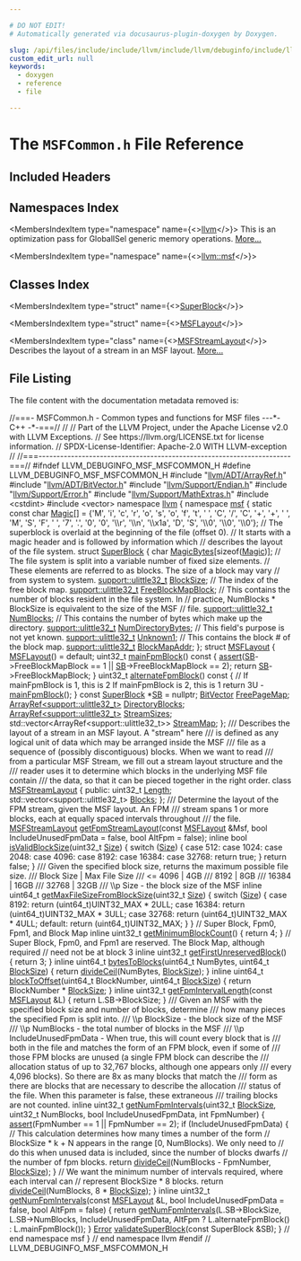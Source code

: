 ```yaml
---

# DO NOT EDIT!
# Automatically generated via docusaurus-plugin-doxygen by Doxygen.

slug: /api/files/include/include/llvm/include/llvm/debuginfo/include/llvm/debuginfo/msf/msfcommon-h
custom_edit_url: null
keywords:
  - doxygen
  - reference
  - file

---
```





# The `MSFCommon.h` File Reference

<DoxygenPage pluginConfig={pluginConfig}>



## Included Headers

<IncludesList>
<IncludesListItem
  filePath="llvm/ADT/ArrayRef.h"
  permalink="/docs/api/files/include/include/llvm/include/llvm/adt/arrayref-h"
  isLocal="true" />
<IncludesListItem
  filePath="llvm/ADT/BitVector.h"
  permalink="/docs/api/files/include/include/llvm/include/llvm/adt/bitvector-h"
  isLocal="true" />
<IncludesListItem
  filePath="llvm/Support/Endian.h"
  permalink="/docs/api/files/include/include/llvm/include/llvm/support/endian-h"
  isLocal="true" />
<IncludesListItem
  filePath="llvm/Support/Error.h"
  permalink="/docs/api/files/include/include/llvm/include/llvm/support/error-h"
  isLocal="true" />
<IncludesListItem
  filePath="llvm/Support/MathExtras.h"
  permalink="/docs/api/files/include/include/llvm/include/llvm/support/mathextras-h"
  isLocal="true" />
<IncludesListItem
  filePath="cstdint"
  permalink=""
  isLocal="false" />
<IncludesListItem
  filePath="vector"
  permalink=""
  isLocal="false" />
</IncludesList>

## Namespaces Index

<MembersIndex>

<MembersIndexItem
  type="namespace"
  name={<><a href="/docs/api/namespaces/llvm">llvm</a></>}>
This is an optimization pass for GlobalISel generic memory operations. <a href="/docs/api/namespaces/llvm/#details">More...</a>
</MembersIndexItem>

<MembersIndexItem
  type="namespace"
  name={<><a href="/docs/api/namespaces/llvm/msf">llvm::msf</a></>}>
</MembersIndexItem>

</MembersIndex>

## Classes Index

<MembersIndex>

<MembersIndexItem
  type="struct"
  name={<><a href="/docs/api/structs/llvm/msf/superblock">SuperBlock</a></>}>
</MembersIndexItem>

<MembersIndexItem
  type="struct"
  name={<><a href="/docs/api/structs/llvm/msf/msflayout">MSFLayout</a></>}>
</MembersIndexItem>

<MembersIndexItem
  type="class"
  name={<><a href="/docs/api/classes/llvm/msf/msfstreamlayout">MSFStreamLayout</a></>}>
Describes the layout of a stream in an MSF layout. <a href="/docs/api/classes/llvm/msf/msfstreamlayout/#details">More...</a>
</MembersIndexItem>

</MembersIndex>


## File Listing

The file content with the documentation metadata removed is:

<ProgramListing>

<Link id="l00001" /><CodeLine lineNumber="1"><Highlight kind="comment">//===- MSFCommon.h - Common types and functions for MSF files ---&#42;- C++ -&#42;-===//</Highlight><Highlight kind="normal"></Highlight></CodeLine>
<Link id="l00002" /><CodeLine lineNumber="2"><Highlight kind="normal"></Highlight><Highlight kind="comment">//</Highlight><Highlight kind="normal"></Highlight></CodeLine>
<Link id="l00003" /><CodeLine lineNumber="3"><Highlight kind="normal"></Highlight><Highlight kind="comment">// Part of the LLVM Project, under the Apache License v2.0 with LLVM Exceptions.</Highlight><Highlight kind="normal"></Highlight></CodeLine>
<Link id="l00004" /><CodeLine lineNumber="4"><Highlight kind="normal"></Highlight><Highlight kind="comment">// See https://llvm.org/LICENSE.txt for license information.</Highlight><Highlight kind="normal"></Highlight></CodeLine>
<Link id="l00005" /><CodeLine lineNumber="5"><Highlight kind="normal"></Highlight><Highlight kind="comment">// SPDX-License-Identifier: Apache-2.0 WITH LLVM-exception</Highlight><Highlight kind="normal"></Highlight></CodeLine>
<Link id="l00006" /><CodeLine lineNumber="6"><Highlight kind="normal"></Highlight><Highlight kind="comment">//</Highlight><Highlight kind="normal"></Highlight></CodeLine>
<Link id="l00007" /><CodeLine lineNumber="7"><Highlight kind="normal"></Highlight><Highlight kind="comment">//===----------------------------------------------------------------------===//</Highlight><Highlight kind="normal"></Highlight></CodeLine>
<Link id="l00008" /><CodeLine lineNumber="8"><Highlight kind="normal"></Highlight></CodeLine>
<Link id="l00009" /><CodeLine lineNumber="9"><Highlight kind="normal"></Highlight><Highlight kind="preprocessor">#ifndef LLVM&#95;DEBUGINFO&#95;MSF&#95;MSFCOMMON&#95;H</Highlight><Highlight kind="normal"></Highlight></CodeLine>
<Link id="l00010" /><CodeLine lineNumber="10"><Highlight kind="normal"></Highlight><Highlight kind="preprocessor">#define LLVM&#95;DEBUGINFO&#95;MSF&#95;MSFCOMMON&#95;H</Highlight><Highlight kind="normal"></Highlight></CodeLine>
<Link id="l00011" /><CodeLine lineNumber="11"><Highlight kind="normal"></Highlight></CodeLine>
<Link id="l00012" /><CodeLine lineNumber="12"><Highlight kind="normal"></Highlight><Highlight kind="preprocessor">#include &quot;<a href="/docs/api/files/include/include/llvm/include/llvm/adt/arrayref-h">llvm/ADT/ArrayRef.h</a>&quot;</Highlight><Highlight kind="normal"></Highlight></CodeLine>
<Link id="l00013" /><CodeLine lineNumber="13"><Highlight kind="normal"></Highlight><Highlight kind="preprocessor">#include &quot;<a href="/docs/api/files/include/include/llvm/include/llvm/adt/bitvector-h">llvm/ADT/BitVector.h</a>&quot;</Highlight><Highlight kind="normal"></Highlight></CodeLine>
<Link id="l00014" /><CodeLine lineNumber="14"><Highlight kind="normal"></Highlight><Highlight kind="preprocessor">#include &quot;<a href="/docs/api/files/include/include/llvm/include/llvm/support/endian-h">llvm/Support/Endian.h</a>&quot;</Highlight><Highlight kind="normal"></Highlight></CodeLine>
<Link id="l00015" /><CodeLine lineNumber="15"><Highlight kind="normal"></Highlight><Highlight kind="preprocessor">#include &quot;<a href="/docs/api/files/include/include/llvm/include/llvm/support/error-h">llvm/Support/Error.h</a>&quot;</Highlight><Highlight kind="normal"></Highlight></CodeLine>
<Link id="l00016" /><CodeLine lineNumber="16"><Highlight kind="normal"></Highlight><Highlight kind="preprocessor">#include &quot;<a href="/docs/api/files/include/include/llvm/include/llvm/support/mathextras-h">llvm/Support/MathExtras.h</a>&quot;</Highlight><Highlight kind="normal"></Highlight></CodeLine>
<Link id="l00017" /><CodeLine lineNumber="17"><Highlight kind="normal"></Highlight><Highlight kind="preprocessor">#include &lt;cstdint&gt;</Highlight><Highlight kind="normal"></Highlight></CodeLine>
<Link id="l00018" /><CodeLine lineNumber="18"><Highlight kind="normal"></Highlight><Highlight kind="preprocessor">#include &lt;vector&gt;</Highlight><Highlight kind="normal"></Highlight></CodeLine>
<Link id="l00019" /><CodeLine lineNumber="19"><Highlight kind="normal"></Highlight></CodeLine>
<Link id="l00020" /><CodeLine lineNumber="20"><Highlight kind="normal"></Highlight><Highlight kind="keyword">namespace </Highlight><Highlight kind="normal"><a href="/docs/api/namespaces/llvm">llvm</a> &#123;</Highlight></CodeLine>
<Link id="l00021" /><CodeLine lineNumber="21"><Highlight kind="normal"></Highlight><Highlight kind="keyword">namespace </Highlight><Highlight kind="normal"><a href="/docs/api/namespaces/llvm/msf">msf</a> &#123;</Highlight></CodeLine>
<Link id="l00022" /><CodeLine lineNumber="22"><Highlight kind="normal"></Highlight></CodeLine>
<Link id="l00023" /><CodeLine lineNumber="23" lineLink="/docs/api/namespaces/llvm/msf/#afa98ccc224894a8f32ec9ed84776e709"><Highlight kind="normal"></Highlight><Highlight kind="keyword">static</Highlight><Highlight kind="normal"> </Highlight><Highlight kind="keyword">const</Highlight><Highlight kind="normal"> </Highlight><Highlight kind="keywordtype">char</Highlight><Highlight kind="normal"> <a href="/docs/api/namespaces/llvm/msf/#afa98ccc224894a8f32ec9ed84776e709">Magic</a>&#91;&#93; = &#123;</Highlight><Highlight kind="charliteral">&#39;M&#39;</Highlight><Highlight kind="normal">,  </Highlight><Highlight kind="charliteral">&#39;i&#39;</Highlight><Highlight kind="normal">,  </Highlight><Highlight kind="charliteral">&#39;c&#39;</Highlight><Highlight kind="normal">,    </Highlight><Highlight kind="charliteral">&#39;r&#39;</Highlight><Highlight kind="normal">, </Highlight><Highlight kind="charliteral">&#39;o&#39;</Highlight><Highlight kind="normal">, </Highlight><Highlight kind="charliteral">&#39;s&#39;</Highlight><Highlight kind="normal">,  </Highlight><Highlight kind="charliteral">&#39;o&#39;</Highlight><Highlight kind="normal">,  </Highlight><Highlight kind="charliteral">&#39;f&#39;</Highlight><Highlight kind="normal">,</Highlight></CodeLine>
<Link id="l00024" /><CodeLine lineNumber="24"><Highlight kind="normal">                             </Highlight><Highlight kind="charliteral">&#39;t&#39;</Highlight><Highlight kind="normal">,  </Highlight><Highlight kind="charliteral">&#39; &#39;</Highlight><Highlight kind="normal">,  </Highlight><Highlight kind="charliteral">&#39;C&#39;</Highlight><Highlight kind="normal">,    </Highlight><Highlight kind="charliteral">&#39;/&#39;</Highlight><Highlight kind="normal">, </Highlight><Highlight kind="charliteral">&#39;C&#39;</Highlight><Highlight kind="normal">, </Highlight><Highlight kind="charliteral">&#39;+&#39;</Highlight><Highlight kind="normal">,  </Highlight><Highlight kind="charliteral">&#39;+&#39;</Highlight><Highlight kind="normal">,  </Highlight><Highlight kind="charliteral">&#39; &#39;</Highlight><Highlight kind="normal">,</Highlight></CodeLine>
<Link id="l00025" /><CodeLine lineNumber="25"><Highlight kind="normal">                             </Highlight><Highlight kind="charliteral">&#39;M&#39;</Highlight><Highlight kind="normal">,  </Highlight><Highlight kind="charliteral">&#39;S&#39;</Highlight><Highlight kind="normal">,  </Highlight><Highlight kind="charliteral">&#39;F&#39;</Highlight><Highlight kind="normal">,    </Highlight><Highlight kind="charliteral">&#39; &#39;</Highlight><Highlight kind="normal">, </Highlight><Highlight kind="charliteral">&#39;7&#39;</Highlight><Highlight kind="normal">, </Highlight><Highlight kind="charliteral">&#39;.&#39;</Highlight><Highlight kind="normal">,  </Highlight><Highlight kind="charliteral">&#39;0&#39;</Highlight><Highlight kind="normal">,  </Highlight><Highlight kind="charliteral">&#39;0&#39;</Highlight><Highlight kind="normal">,</Highlight></CodeLine>
<Link id="l00026" /><CodeLine lineNumber="26"><Highlight kind="normal">                             </Highlight><Highlight kind="charliteral">&#39;\\r&#39;</Highlight><Highlight kind="normal">, </Highlight><Highlight kind="charliteral">&#39;\\n&#39;</Highlight><Highlight kind="normal">, </Highlight><Highlight kind="stringliteral">&#39;\\x1a&#39;</Highlight><Highlight kind="normal">, </Highlight><Highlight kind="charliteral">&#39;D&#39;</Highlight><Highlight kind="normal">, </Highlight><Highlight kind="charliteral">&#39;S&#39;</Highlight><Highlight kind="normal">, </Highlight><Highlight kind="charliteral">&#39;\\0&#39;</Highlight><Highlight kind="normal">, </Highlight><Highlight kind="charliteral">&#39;\\0&#39;</Highlight><Highlight kind="normal">, </Highlight><Highlight kind="charliteral">&#39;\\0&#39;</Highlight><Highlight kind="normal">&#125;;</Highlight></CodeLine>
<Link id="l00027" /><CodeLine lineNumber="27"><Highlight kind="normal"></Highlight></CodeLine>
<Link id="l00028" /><CodeLine lineNumber="28"><Highlight kind="normal"></Highlight><Highlight kind="comment">// The superblock is overlaid at the beginning of the file (offset 0).</Highlight><Highlight kind="normal"></Highlight></CodeLine>
<Link id="l00029" /><CodeLine lineNumber="29"><Highlight kind="normal"></Highlight><Highlight kind="comment">// It starts with a magic header and is followed by information which</Highlight><Highlight kind="normal"></Highlight></CodeLine>
<Link id="l00030" /><CodeLine lineNumber="30"><Highlight kind="normal"></Highlight><Highlight kind="comment">// describes the layout of the file system.</Highlight><Highlight kind="normal"></Highlight></CodeLine>
<Link id="l00031" /><CodeLine lineNumber="31" lineLink="/docs/api/structs/llvm/msf/superblock"><Highlight kind="normal"></Highlight><Highlight kind="keyword">struct </Highlight><Highlight kind="normal"><a href="/docs/api/structs/llvm/msf/superblock">SuperBlock</a> &#123;</Highlight></CodeLine>
<Link id="l00032" /><CodeLine lineNumber="32" lineLink="/docs/api/structs/llvm/msf/superblock/#a6791908bd8cd2e51e4449fe74af55a86"><Highlight kind="normal">  </Highlight><Highlight kind="keywordtype">char</Highlight><Highlight kind="normal"> <a href="/docs/api/structs/llvm/msf/superblock/#a6791908bd8cd2e51e4449fe74af55a86">MagicBytes</a>&#91;</Highlight><Highlight kind="keyword">sizeof</Highlight><Highlight kind="normal">(<a href="/docs/api/namespaces/llvm/msf/#afa98ccc224894a8f32ec9ed84776e709">Magic</a>)&#93;;</Highlight></CodeLine>
<Link id="l00033" /><CodeLine lineNumber="33"><Highlight kind="normal">  </Highlight><Highlight kind="comment">// The file system is split into a variable number of fixed size elements.</Highlight><Highlight kind="normal"></Highlight></CodeLine>
<Link id="l00034" /><CodeLine lineNumber="34"><Highlight kind="normal">  </Highlight><Highlight kind="comment">// These elements are referred to as blocks.  The size of a block may vary</Highlight><Highlight kind="normal"></Highlight></CodeLine>
<Link id="l00035" /><CodeLine lineNumber="35"><Highlight kind="normal">  </Highlight><Highlight kind="comment">// from system to system.</Highlight><Highlight kind="normal"></Highlight></CodeLine>
<Link id="l00036" /><CodeLine lineNumber="36" lineLink="/docs/api/structs/llvm/msf/superblock/#a4792a3763eaca59db556d1c9305741cd"><Highlight kind="normal">  <a href="/docs/api/namespaces/llvm/support/#a206b37274fa3e908017da357d12724d1">support::ulittle32&#95;t</a> <a href="/docs/api/structs/llvm/msf/superblock/#a4792a3763eaca59db556d1c9305741cd">BlockSize</a>;</Highlight></CodeLine>
<Link id="l00037" /><CodeLine lineNumber="37"><Highlight kind="normal">  </Highlight><Highlight kind="comment">// The index of the free block map.</Highlight><Highlight kind="normal"></Highlight></CodeLine>
<Link id="l00038" /><CodeLine lineNumber="38" lineLink="/docs/api/structs/llvm/msf/superblock/#afeef5352d9e16638b909465adff58aff"><Highlight kind="normal">  <a href="/docs/api/namespaces/llvm/support/#a206b37274fa3e908017da357d12724d1">support::ulittle32&#95;t</a> <a href="/docs/api/structs/llvm/msf/superblock/#afeef5352d9e16638b909465adff58aff">FreeBlockMapBlock</a>;</Highlight></CodeLine>
<Link id="l00039" /><CodeLine lineNumber="39"><Highlight kind="normal">  </Highlight><Highlight kind="comment">// This contains the number of blocks resident in the file system.  In</Highlight><Highlight kind="normal"></Highlight></CodeLine>
<Link id="l00040" /><CodeLine lineNumber="40"><Highlight kind="normal">  </Highlight><Highlight kind="comment">// practice, NumBlocks &#42; BlockSize is equivalent to the size of the MSF</Highlight><Highlight kind="normal"></Highlight></CodeLine>
<Link id="l00041" /><CodeLine lineNumber="41"><Highlight kind="normal">  </Highlight><Highlight kind="comment">// file.</Highlight><Highlight kind="normal"></Highlight></CodeLine>
<Link id="l00042" /><CodeLine lineNumber="42" lineLink="/docs/api/structs/llvm/msf/superblock/#a1426565e730f0681edc1bfec6d59c5d5"><Highlight kind="normal">  <a href="/docs/api/namespaces/llvm/support/#a206b37274fa3e908017da357d12724d1">support::ulittle32&#95;t</a> <a href="/docs/api/structs/llvm/msf/superblock/#a1426565e730f0681edc1bfec6d59c5d5">NumBlocks</a>;</Highlight></CodeLine>
<Link id="l00043" /><CodeLine lineNumber="43"><Highlight kind="normal">  </Highlight><Highlight kind="comment">// This contains the number of bytes which make up the directory.</Highlight><Highlight kind="normal"></Highlight></CodeLine>
<Link id="l00044" /><CodeLine lineNumber="44" lineLink="/docs/api/structs/llvm/msf/superblock/#a97837d9ad6f03bda18f25c7079cdb1f5"><Highlight kind="normal">  <a href="/docs/api/namespaces/llvm/support/#a206b37274fa3e908017da357d12724d1">support::ulittle32&#95;t</a> <a href="/docs/api/structs/llvm/msf/superblock/#a97837d9ad6f03bda18f25c7079cdb1f5">NumDirectoryBytes</a>;</Highlight></CodeLine>
<Link id="l00045" /><CodeLine lineNumber="45"><Highlight kind="normal">  </Highlight><Highlight kind="comment">// This field&#39;s purpose is not yet known.</Highlight><Highlight kind="normal"></Highlight></CodeLine>
<Link id="l00046" /><CodeLine lineNumber="46" lineLink="/docs/api/structs/llvm/msf/superblock/#a4db179fae3660a4a9d9fcbe1b3797e50"><Highlight kind="normal">  <a href="/docs/api/namespaces/llvm/support/#a206b37274fa3e908017da357d12724d1">support::ulittle32&#95;t</a> <a href="/docs/api/structs/llvm/msf/superblock/#a4db179fae3660a4a9d9fcbe1b3797e50">Unknown1</a>;</Highlight></CodeLine>
<Link id="l00047" /><CodeLine lineNumber="47"><Highlight kind="normal">  </Highlight><Highlight kind="comment">// This contains the block # of the block map.</Highlight><Highlight kind="normal"></Highlight></CodeLine>
<Link id="l00048" /><CodeLine lineNumber="48" lineLink="/docs/api/structs/llvm/msf/superblock/#ab34f9d84245709af8ed19817a18c59ce"><Highlight kind="normal">  <a href="/docs/api/namespaces/llvm/support/#a206b37274fa3e908017da357d12724d1">support::ulittle32&#95;t</a> <a href="/docs/api/structs/llvm/msf/superblock/#ab34f9d84245709af8ed19817a18c59ce">BlockMapAddr</a>;</Highlight></CodeLine>
<Link id="l00049" /><CodeLine lineNumber="49"><Highlight kind="normal">&#125;;</Highlight></CodeLine>
<Link id="l00050" /><CodeLine lineNumber="50"><Highlight kind="normal"></Highlight></CodeLine>
<Link id="l00051" /><CodeLine lineNumber="51" lineLink="/docs/api/structs/llvm/msf/msflayout"><Highlight kind="normal"></Highlight><Highlight kind="keyword">struct </Highlight><Highlight kind="normal"><a href="/docs/api/structs/llvm/msf/msflayout/#a94ceb669c01f2efbce7ec7ad9c53a13b">MSFLayout</a> &#123;</Highlight></CodeLine>
<Link id="l00052" /><CodeLine lineNumber="52" lineLink="/docs/api/structs/llvm/msf/msflayout/#a94ceb669c01f2efbce7ec7ad9c53a13b"><Highlight kind="normal">  <a href="/docs/api/structs/llvm/msf/msflayout/#a94ceb669c01f2efbce7ec7ad9c53a13b">MSFLayout</a>() = </Highlight><Highlight kind="keywordflow">default</Highlight><Highlight kind="normal">;</Highlight></CodeLine>
<Link id="l00053" /><CodeLine lineNumber="53"><Highlight kind="normal"></Highlight></CodeLine>
<Link id="l00054" /><CodeLine lineNumber="54" lineLink="/docs/api/structs/llvm/msf/msflayout/#ad7da06a4805409a96c420f7b51bd9f73"><Highlight kind="normal">  uint32&#95;t <a href="/docs/api/structs/llvm/msf/msflayout/#ad7da06a4805409a96c420f7b51bd9f73">mainFpmBlock</a>()</Highlight><Highlight kind="keyword"> const </Highlight><Highlight kind="normal">&#123;</Highlight></CodeLine>
<Link id="l00055" /><CodeLine lineNumber="55"><Highlight kind="normal">    <a href="/docs/api/files/lib/lib/target/lib/target/amdgpu/silowercontrolflow-cpp/#a4868c5d81c5ccc98c47aeab6244346a0">assert</a>(<a href="/docs/api/structs/llvm/msf/msflayout/#ae81e213efb629de31c7e833c0f1c7e0d">SB</a>-&gt;FreeBlockMapBlock == 1 || <a href="/docs/api/structs/llvm/msf/msflayout/#ae81e213efb629de31c7e833c0f1c7e0d">SB</a>-&gt;FreeBlockMapBlock == 2);</Highlight></CodeLine>
<Link id="l00056" /><CodeLine lineNumber="56"><Highlight kind="normal">    </Highlight><Highlight kind="keywordflow">return</Highlight><Highlight kind="normal"> <a href="/docs/api/structs/llvm/msf/msflayout/#ae81e213efb629de31c7e833c0f1c7e0d">SB</a>-&gt;FreeBlockMapBlock;</Highlight></CodeLine>
<Link id="l00057" /><CodeLine lineNumber="57"><Highlight kind="normal">  &#125;</Highlight></CodeLine>
<Link id="l00058" /><CodeLine lineNumber="58"><Highlight kind="normal"></Highlight></CodeLine>
<Link id="l00059" /><CodeLine lineNumber="59" lineLink="/docs/api/structs/llvm/msf/msflayout/#a641cca1c2e0521414ed100da8de5d616"><Highlight kind="normal">  uint32&#95;t <a href="/docs/api/structs/llvm/msf/msflayout/#a641cca1c2e0521414ed100da8de5d616">alternateFpmBlock</a>()</Highlight><Highlight kind="keyword"> const </Highlight><Highlight kind="normal">&#123;</Highlight></CodeLine>
<Link id="l00060" /><CodeLine lineNumber="60"><Highlight kind="normal">    </Highlight><Highlight kind="comment">// If mainFpmBlock is 1, this is 2  If mainFpmBlock is 2, this is 1</Highlight><Highlight kind="normal"></Highlight></CodeLine>
<Link id="l00061" /><CodeLine lineNumber="61"><Highlight kind="normal">    </Highlight><Highlight kind="keywordflow">return</Highlight><Highlight kind="normal"> 3U - <a href="/docs/api/structs/llvm/msf/msflayout/#ad7da06a4805409a96c420f7b51bd9f73">mainFpmBlock</a>();</Highlight></CodeLine>
<Link id="l00062" /><CodeLine lineNumber="62"><Highlight kind="normal">  &#125;</Highlight></CodeLine>
<Link id="l00063" /><CodeLine lineNumber="63"><Highlight kind="normal"></Highlight></CodeLine>
<Link id="l00064" /><CodeLine lineNumber="64" lineLink="/docs/api/structs/llvm/msf/msflayout/#ae81e213efb629de31c7e833c0f1c7e0d"><Highlight kind="normal">  </Highlight><Highlight kind="keyword">const</Highlight><Highlight kind="normal"> <a href="/docs/api/structs/llvm/msf/superblock">SuperBlock</a> &#42;<a href="/docs/api/structs/llvm/msf/msflayout/#ae81e213efb629de31c7e833c0f1c7e0d">SB</a> = </Highlight><Highlight kind="keyword">nullptr</Highlight><Highlight kind="normal">;</Highlight></CodeLine>
<Link id="l00065" /><CodeLine lineNumber="65" lineLink="/docs/api/structs/llvm/msf/msflayout/#af52187fcb92c339a81dda6e4f3db6330"><Highlight kind="normal">  <a href="/docs/api/classes/llvm/bitvector">BitVector</a> <a href="/docs/api/structs/llvm/msf/msflayout/#af52187fcb92c339a81dda6e4f3db6330">FreePageMap</a>;</Highlight></CodeLine>
<Link id="l00066" /><CodeLine lineNumber="66" lineLink="/docs/api/structs/llvm/msf/msflayout/#ae7cbd23b097e66cbdeccccce85704da6"><Highlight kind="normal">  <a href="/docs/api/classes/llvm/arrayref">ArrayRef&lt;support::ulittle32&#95;t&gt;</a> <a href="/docs/api/structs/llvm/msf/msflayout/#ae7cbd23b097e66cbdeccccce85704da6">DirectoryBlocks</a>;</Highlight></CodeLine>
<Link id="l00067" /><CodeLine lineNumber="67" lineLink="/docs/api/structs/llvm/msf/msflayout/#a85d9674028dfa1734478fc520cd979af"><Highlight kind="normal">  <a href="/docs/api/classes/llvm/arrayref">ArrayRef&lt;support::ulittle32&#95;t&gt;</a> <a href="/docs/api/structs/llvm/msf/msflayout/#a85d9674028dfa1734478fc520cd979af">StreamSizes</a>;</Highlight></CodeLine>
<Link id="l00068" /><CodeLine lineNumber="68" lineLink="/docs/api/structs/llvm/msf/msflayout/#afe9788018b09e6d690be1f10d5059e07"><Highlight kind="normal">  std::vector&lt;ArrayRef&lt;support::ulittle32&#95;t&gt;&gt; <a href="/docs/api/structs/llvm/msf/msflayout/#afe9788018b09e6d690be1f10d5059e07">StreamMap</a>;</Highlight></CodeLine>
<Link id="l00069" /><CodeLine lineNumber="69"><Highlight kind="normal">&#125;;</Highlight></CodeLine>
<Link id="l00070" /><CodeLine lineNumber="70"><Highlight kind="normal"></Highlight><Highlight kind="comment"></Highlight></CodeLine>
<Link id="l00071" /><CodeLine lineNumber="71"><Highlight kind="comment">/// Describes the layout of a stream in an MSF layout.  A &quot;stream&quot; here</Highlight></CodeLine>
<Link id="l00072" /><CodeLine lineNumber="72"><Highlight kind="comment">/// is defined as any logical unit of data which may be arranged inside the MSF</Highlight></CodeLine>
<Link id="l00073" /><CodeLine lineNumber="73"><Highlight kind="comment">/// file as a sequence of (possibly discontiguous) blocks.  When we want to read</Highlight></CodeLine>
<Link id="l00074" /><CodeLine lineNumber="74"><Highlight kind="comment">/// from a particular MSF Stream, we fill out a stream layout structure and the</Highlight></CodeLine>
<Link id="l00075" /><CodeLine lineNumber="75"><Highlight kind="comment">/// reader uses it to determine which blocks in the underlying MSF file contain</Highlight></CodeLine>
<Link id="l00076" /><CodeLine lineNumber="76"><Highlight kind="comment">/// the data, so that it can be pieced together in the right order.</Highlight><Highlight kind="normal"></Highlight></CodeLine>
<Link id="l00077" /><CodeLine lineNumber="77" lineLink="/docs/api/classes/llvm/msf/msfstreamlayout"><Highlight kind="normal"></Highlight><Highlight kind="keyword">class </Highlight><Highlight kind="normal"><a href="/docs/api/classes/llvm/msf/msfstreamlayout">MSFStreamLayout</a> &#123;</Highlight></CodeLine>
<Link id="l00078" /><CodeLine lineNumber="78"><Highlight kind="normal"></Highlight><Highlight kind="keyword">public</Highlight><Highlight kind="normal">:</Highlight></CodeLine>
<Link id="l00079" /><CodeLine lineNumber="79" lineLink="/docs/api/classes/llvm/msf/msfstreamlayout/#a84f5daa710f9284284e3137fe3d93280"><Highlight kind="normal">  uint32&#95;t <a href="/docs/api/classes/llvm/msf/msfstreamlayout/#a84f5daa710f9284284e3137fe3d93280">Length</a>;</Highlight></CodeLine>
<Link id="l00080" /><CodeLine lineNumber="80" lineLink="/docs/api/classes/llvm/msf/msfstreamlayout/#a8ff01bfb0db5e159e59ecb411d020342"><Highlight kind="normal">  std::vector&lt;support::ulittle32&#95;t&gt; <a href="/docs/api/classes/llvm/msf/msfstreamlayout/#a8ff01bfb0db5e159e59ecb411d020342">Blocks</a>;</Highlight></CodeLine>
<Link id="l00081" /><CodeLine lineNumber="81"><Highlight kind="normal">&#125;;</Highlight></CodeLine>
<Link id="l00082" /><CodeLine lineNumber="82"><Highlight kind="normal"></Highlight><Highlight kind="comment"></Highlight></CodeLine>
<Link id="l00083" /><CodeLine lineNumber="83"><Highlight kind="comment">/// Determine the layout of the FPM stream, given the MSF layout.  An FPM</Highlight></CodeLine>
<Link id="l00084" /><CodeLine lineNumber="84"><Highlight kind="comment">/// stream spans 1 or more blocks, each at equally spaced intervals throughout</Highlight></CodeLine>
<Link id="l00085" /><CodeLine lineNumber="85"><Highlight kind="comment">/// the file.</Highlight><Highlight kind="normal"></Highlight></CodeLine>
<Link id="l00086" /><CodeLine lineNumber="86"><Highlight kind="normal"><a href="/docs/api/classes/llvm/msf/msfstreamlayout">MSFStreamLayout</a> <a href="/docs/api/namespaces/llvm/msf/#a71744b158ac455bfc08863560e6f99a0">getFpmStreamLayout</a>(</Highlight><Highlight kind="keyword">const</Highlight><Highlight kind="normal"> <a href="/docs/api/structs/llvm/msf/msflayout">MSFLayout</a> &amp;Msf,</Highlight></CodeLine>
<Link id="l00087" /><CodeLine lineNumber="87"><Highlight kind="normal">                                   </Highlight><Highlight kind="keywordtype">bool</Highlight><Highlight kind="normal"> IncludeUnusedFpmData = </Highlight><Highlight kind="keyword">false</Highlight><Highlight kind="normal">,</Highlight></CodeLine>
<Link id="l00088" /><CodeLine lineNumber="88"><Highlight kind="normal">                                   </Highlight><Highlight kind="keywordtype">bool</Highlight><Highlight kind="normal"> AltFpm = </Highlight><Highlight kind="keyword">false</Highlight><Highlight kind="normal">);</Highlight></CodeLine>
<Link id="l00089" /><CodeLine lineNumber="89"><Highlight kind="normal"></Highlight></CodeLine>
<Link id="l00090" /><CodeLine lineNumber="90" lineLink="/docs/api/namespaces/llvm/msf/#a44e810a6a219aa5149a2830a83068175"><Highlight kind="normal"></Highlight><Highlight kind="keyword">inline</Highlight><Highlight kind="normal"> </Highlight><Highlight kind="keywordtype">bool</Highlight><Highlight kind="normal"> <a href="/docs/api/namespaces/llvm/msf/#a44e810a6a219aa5149a2830a83068175">isValidBlockSize</a>(uint32&#95;t <a href="/docs/api/files/lib/lib/analysis/inlineorder-cpp/#a7ee6f0cb51c3b9056199e9a0001fe8c3a6f6cb72d544962fa333e2e34ce64f719">Size</a>) &#123;</Highlight></CodeLine>
<Link id="l00091" /><CodeLine lineNumber="91"><Highlight kind="normal">  </Highlight><Highlight kind="keywordflow">switch</Highlight><Highlight kind="normal"> (<a href="/docs/api/files/lib/lib/analysis/inlineorder-cpp/#a7ee6f0cb51c3b9056199e9a0001fe8c3a6f6cb72d544962fa333e2e34ce64f719">Size</a>) &#123;</Highlight></CodeLine>
<Link id="l00092" /><CodeLine lineNumber="92"><Highlight kind="normal">  </Highlight><Highlight kind="keywordflow">case</Highlight><Highlight kind="normal"> 512:</Highlight></CodeLine>
<Link id="l00093" /><CodeLine lineNumber="93"><Highlight kind="normal">  </Highlight><Highlight kind="keywordflow">case</Highlight><Highlight kind="normal"> 1024:</Highlight></CodeLine>
<Link id="l00094" /><CodeLine lineNumber="94"><Highlight kind="normal">  </Highlight><Highlight kind="keywordflow">case</Highlight><Highlight kind="normal"> 2048:</Highlight></CodeLine>
<Link id="l00095" /><CodeLine lineNumber="95"><Highlight kind="normal">  </Highlight><Highlight kind="keywordflow">case</Highlight><Highlight kind="normal"> 4096:</Highlight></CodeLine>
<Link id="l00096" /><CodeLine lineNumber="96"><Highlight kind="normal">  </Highlight><Highlight kind="keywordflow">case</Highlight><Highlight kind="normal"> 8192:</Highlight></CodeLine>
<Link id="l00097" /><CodeLine lineNumber="97"><Highlight kind="normal">  </Highlight><Highlight kind="keywordflow">case</Highlight><Highlight kind="normal"> 16384:</Highlight></CodeLine>
<Link id="l00098" /><CodeLine lineNumber="98"><Highlight kind="normal">  </Highlight><Highlight kind="keywordflow">case</Highlight><Highlight kind="normal"> 32768:</Highlight></CodeLine>
<Link id="l00099" /><CodeLine lineNumber="99"><Highlight kind="normal">    </Highlight><Highlight kind="keywordflow">return</Highlight><Highlight kind="normal"> </Highlight><Highlight kind="keyword">true</Highlight><Highlight kind="normal">;</Highlight></CodeLine>
<Link id="l00100" /><CodeLine lineNumber="100"><Highlight kind="normal">  &#125;</Highlight></CodeLine>
<Link id="l00101" /><CodeLine lineNumber="101"><Highlight kind="normal">  </Highlight><Highlight kind="keywordflow">return</Highlight><Highlight kind="normal"> </Highlight><Highlight kind="keyword">false</Highlight><Highlight kind="normal">;</Highlight></CodeLine>
<Link id="l00102" /><CodeLine lineNumber="102"><Highlight kind="normal">&#125;</Highlight></CodeLine>
<Link id="l00103" /><CodeLine lineNumber="103"><Highlight kind="normal"></Highlight><Highlight kind="comment"></Highlight></CodeLine>
<Link id="l00104" /><CodeLine lineNumber="104"><Highlight kind="comment">/// Given the specified block size, returns the maximum possible file size.</Highlight></CodeLine>
<Link id="l00105" /><CodeLine lineNumber="105"><Highlight kind="comment">/// Block Size  |  Max File Size</Highlight></CodeLine>
<Link id="l00106" /><CodeLine lineNumber="106"><Highlight kind="comment">/// &lt;= 4096     |      4GB</Highlight></CodeLine>
<Link id="l00107" /><CodeLine lineNumber="107"><Highlight kind="comment">///    8192     |      8GB</Highlight></CodeLine>
<Link id="l00108" /><CodeLine lineNumber="108"><Highlight kind="comment">///   16384     |      16GB</Highlight></CodeLine>
<Link id="l00109" /><CodeLine lineNumber="109"><Highlight kind="comment">///   32768     |      32GB</Highlight></CodeLine>
<Link id="l00110" /><CodeLine lineNumber="110"><Highlight kind="comment">/// \\p Size - the block size of the MSF</Highlight><Highlight kind="normal"></Highlight></CodeLine>
<Link id="l00111" /><CodeLine lineNumber="111" lineLink="/docs/api/namespaces/llvm/msf/#a2a59ea127a795915eef6b3dafabc5991"><Highlight kind="normal"></Highlight><Highlight kind="keyword">inline</Highlight><Highlight kind="normal"> uint64&#95;t <a href="/docs/api/namespaces/llvm/msf/#a2a59ea127a795915eef6b3dafabc5991">getMaxFileSizeFromBlockSize</a>(uint32&#95;t <a href="/docs/api/files/lib/lib/analysis/inlineorder-cpp/#a7ee6f0cb51c3b9056199e9a0001fe8c3a6f6cb72d544962fa333e2e34ce64f719">Size</a>) &#123;</Highlight></CodeLine>
<Link id="l00112" /><CodeLine lineNumber="112"><Highlight kind="normal">  </Highlight><Highlight kind="keywordflow">switch</Highlight><Highlight kind="normal"> (<a href="/docs/api/files/lib/lib/analysis/inlineorder-cpp/#a7ee6f0cb51c3b9056199e9a0001fe8c3a6f6cb72d544962fa333e2e34ce64f719">Size</a>) &#123;</Highlight></CodeLine>
<Link id="l00113" /><CodeLine lineNumber="113"><Highlight kind="normal">  </Highlight><Highlight kind="keywordflow">case</Highlight><Highlight kind="normal"> 8192:</Highlight></CodeLine>
<Link id="l00114" /><CodeLine lineNumber="114"><Highlight kind="normal">    </Highlight><Highlight kind="keywordflow">return</Highlight><Highlight kind="normal"> (uint64&#95;t)UINT32&#95;MAX &#42; 2ULL;</Highlight></CodeLine>
<Link id="l00115" /><CodeLine lineNumber="115"><Highlight kind="normal">  </Highlight><Highlight kind="keywordflow">case</Highlight><Highlight kind="normal"> 16384:</Highlight></CodeLine>
<Link id="l00116" /><CodeLine lineNumber="116"><Highlight kind="normal">    </Highlight><Highlight kind="keywordflow">return</Highlight><Highlight kind="normal"> (uint64&#95;t)UINT32&#95;MAX &#42; 3ULL;</Highlight></CodeLine>
<Link id="l00117" /><CodeLine lineNumber="117"><Highlight kind="normal">  </Highlight><Highlight kind="keywordflow">case</Highlight><Highlight kind="normal"> 32768:</Highlight></CodeLine>
<Link id="l00118" /><CodeLine lineNumber="118"><Highlight kind="normal">    </Highlight><Highlight kind="keywordflow">return</Highlight><Highlight kind="normal"> (uint64&#95;t)UINT32&#95;MAX &#42; 4ULL;</Highlight></CodeLine>
<Link id="l00119" /><CodeLine lineNumber="119"><Highlight kind="normal">  </Highlight><Highlight kind="keywordflow">default</Highlight><Highlight kind="normal">:</Highlight></CodeLine>
<Link id="l00120" /><CodeLine lineNumber="120"><Highlight kind="normal">    </Highlight><Highlight kind="keywordflow">return</Highlight><Highlight kind="normal"> (uint64&#95;t)UINT32&#95;MAX;</Highlight></CodeLine>
<Link id="l00121" /><CodeLine lineNumber="121"><Highlight kind="normal">  &#125;</Highlight></CodeLine>
<Link id="l00122" /><CodeLine lineNumber="122"><Highlight kind="normal">&#125;</Highlight></CodeLine>
<Link id="l00123" /><CodeLine lineNumber="123"><Highlight kind="normal"></Highlight></CodeLine>
<Link id="l00124" /><CodeLine lineNumber="124"><Highlight kind="normal"></Highlight><Highlight kind="comment">// Super Block, Fpm0, Fpm1, and Block Map</Highlight><Highlight kind="normal"></Highlight></CodeLine>
<Link id="l00125" /><CodeLine lineNumber="125" lineLink="/docs/api/namespaces/llvm/msf/#a038745079fe999b8dd728d61ad0d12b5"><Highlight kind="normal"></Highlight><Highlight kind="keyword">inline</Highlight><Highlight kind="normal"> uint32&#95;t <a href="/docs/api/namespaces/llvm/msf/#a038745079fe999b8dd728d61ad0d12b5">getMinimumBlockCount</a>() &#123; </Highlight><Highlight kind="keywordflow">return</Highlight><Highlight kind="normal"> 4; &#125;</Highlight></CodeLine>
<Link id="l00126" /><CodeLine lineNumber="126"><Highlight kind="normal"></Highlight></CodeLine>
<Link id="l00127" /><CodeLine lineNumber="127"><Highlight kind="normal"></Highlight><Highlight kind="comment">// Super Block, Fpm0, and Fpm1 are reserved.  The Block Map, although required</Highlight><Highlight kind="normal"></Highlight></CodeLine>
<Link id="l00128" /><CodeLine lineNumber="128"><Highlight kind="normal"></Highlight><Highlight kind="comment">// need not be at block 3</Highlight><Highlight kind="normal"></Highlight></CodeLine>
<Link id="l00129" /><CodeLine lineNumber="129" lineLink="/docs/api/namespaces/llvm/msf/#ac9db8c730e3e53477b36ab9fed2501dc"><Highlight kind="normal"></Highlight><Highlight kind="keyword">inline</Highlight><Highlight kind="normal"> uint32&#95;t <a href="/docs/api/namespaces/llvm/msf/#ac9db8c730e3e53477b36ab9fed2501dc">getFirstUnreservedBlock</a>() &#123; </Highlight><Highlight kind="keywordflow">return</Highlight><Highlight kind="normal"> 3; &#125;</Highlight></CodeLine>
<Link id="l00130" /><CodeLine lineNumber="130"><Highlight kind="normal"></Highlight></CodeLine>
<Link id="l00131" /><CodeLine lineNumber="131" lineLink="/docs/api/namespaces/llvm/msf/#abe111677aa4b3df2bb68f54d4351a72d"><Highlight kind="normal"></Highlight><Highlight kind="keyword">inline</Highlight><Highlight kind="normal"> uint64&#95;t <a href="/docs/api/namespaces/llvm/msf/#abe111677aa4b3df2bb68f54d4351a72d">bytesToBlocks</a>(uint64&#95;t NumBytes, uint64&#95;t <a href="/docs/api/files/lib/lib/support/tarwriter-cpp/#aac035f4156e2604bfa42ba22c17b83ee">BlockSize</a>) &#123;</Highlight></CodeLine>
<Link id="l00132" /><CodeLine lineNumber="132"><Highlight kind="normal">  </Highlight><Highlight kind="keywordflow">return</Highlight><Highlight kind="normal"> <a href="/docs/api/namespaces/llvm/#a9dda4472ee0b7ea92ab49eedf6e13d50">divideCeil</a>(NumBytes, <a href="/docs/api/files/lib/lib/support/tarwriter-cpp/#aac035f4156e2604bfa42ba22c17b83ee">BlockSize</a>);</Highlight></CodeLine>
<Link id="l00133" /><CodeLine lineNumber="133"><Highlight kind="normal">&#125;</Highlight></CodeLine>
<Link id="l00134" /><CodeLine lineNumber="134"><Highlight kind="normal"></Highlight></CodeLine>
<Link id="l00135" /><CodeLine lineNumber="135" lineLink="/docs/api/namespaces/llvm/msf/#a249763e47d375bbd4d125417d8d62728"><Highlight kind="normal"></Highlight><Highlight kind="keyword">inline</Highlight><Highlight kind="normal"> uint64&#95;t <a href="/docs/api/namespaces/llvm/msf/#a249763e47d375bbd4d125417d8d62728">blockToOffset</a>(uint64&#95;t BlockNumber, uint64&#95;t <a href="/docs/api/files/lib/lib/support/tarwriter-cpp/#aac035f4156e2604bfa42ba22c17b83ee">BlockSize</a>) &#123;</Highlight></CodeLine>
<Link id="l00136" /><CodeLine lineNumber="136"><Highlight kind="normal">  </Highlight><Highlight kind="keywordflow">return</Highlight><Highlight kind="normal"> BlockNumber &#42; <a href="/docs/api/files/lib/lib/support/tarwriter-cpp/#aac035f4156e2604bfa42ba22c17b83ee">BlockSize</a>;</Highlight></CodeLine>
<Link id="l00137" /><CodeLine lineNumber="137"><Highlight kind="normal">&#125;</Highlight></CodeLine>
<Link id="l00138" /><CodeLine lineNumber="138"><Highlight kind="normal"></Highlight></CodeLine>
<Link id="l00139" /><CodeLine lineNumber="139" lineLink="/docs/api/namespaces/llvm/msf/#a2439a5ce7a497954c715a10c84d3cbbd"><Highlight kind="normal"></Highlight><Highlight kind="keyword">inline</Highlight><Highlight kind="normal"> uint32&#95;t <a href="/docs/api/namespaces/llvm/msf/#a2439a5ce7a497954c715a10c84d3cbbd">getFpmIntervalLength</a>(</Highlight><Highlight kind="keyword">const</Highlight><Highlight kind="normal"> <a href="/docs/api/structs/llvm/msf/msflayout">MSFLayout</a> &amp;L) &#123;</Highlight></CodeLine>
<Link id="l00140" /><CodeLine lineNumber="140"><Highlight kind="normal">  </Highlight><Highlight kind="keywordflow">return</Highlight><Highlight kind="normal"> L.SB-&gt;BlockSize;</Highlight></CodeLine>
<Link id="l00141" /><CodeLine lineNumber="141"><Highlight kind="normal">&#125;</Highlight></CodeLine>
<Link id="l00142" /><CodeLine lineNumber="142"><Highlight kind="normal"></Highlight><Highlight kind="comment"></Highlight></CodeLine>
<Link id="l00143" /><CodeLine lineNumber="143"><Highlight kind="comment">/// Given an MSF with the specified block size and number of blocks, determine</Highlight></CodeLine>
<Link id="l00144" /><CodeLine lineNumber="144"><Highlight kind="comment">/// how many pieces the specified Fpm is split into.</Highlight></CodeLine>
<Link id="l00145" /><CodeLine lineNumber="145"><Highlight kind="comment">/// \\p BlockSize - the block size of the MSF</Highlight></CodeLine>
<Link id="l00146" /><CodeLine lineNumber="146"><Highlight kind="comment">/// \\p NumBlocks - the total number of blocks in the MSF</Highlight></CodeLine>
<Link id="l00147" /><CodeLine lineNumber="147"><Highlight kind="comment">/// \\p IncludeUnusedFpmData - When true, this will count every block that is</Highlight></CodeLine>
<Link id="l00148" /><CodeLine lineNumber="148"><Highlight kind="comment">///    both in the file and matches the form of an FPM block, even if some of</Highlight></CodeLine>
<Link id="l00149" /><CodeLine lineNumber="149"><Highlight kind="comment">///    those FPM blocks are unused (a single FPM block can describe the</Highlight></CodeLine>
<Link id="l00150" /><CodeLine lineNumber="150"><Highlight kind="comment">///    allocation status of up to 32,767 blocks, although one appears only</Highlight></CodeLine>
<Link id="l00151" /><CodeLine lineNumber="151"><Highlight kind="comment">///    every 4,096 blocks).  So there are 8x as many blocks that match the</Highlight></CodeLine>
<Link id="l00152" /><CodeLine lineNumber="152"><Highlight kind="comment">///    form as there are blocks that are necessary to describe the allocation</Highlight></CodeLine>
<Link id="l00153" /><CodeLine lineNumber="153"><Highlight kind="comment">///    status of the file.  When this parameter is false, these extraneous</Highlight></CodeLine>
<Link id="l00154" /><CodeLine lineNumber="154"><Highlight kind="comment">///    trailing blocks are not counted.</Highlight><Highlight kind="normal"></Highlight></CodeLine>
<Link id="l00155" /><CodeLine lineNumber="155" lineLink="/docs/api/namespaces/llvm/msf/#acb5e8cdebbda70dcd40a3c12c97ad649"><Highlight kind="normal"></Highlight><Highlight kind="keyword">inline</Highlight><Highlight kind="normal"> uint32&#95;t <a href="/docs/api/namespaces/llvm/msf/#acb5e8cdebbda70dcd40a3c12c97ad649">getNumFpmIntervals</a>(uint32&#95;t <a href="/docs/api/files/lib/lib/support/tarwriter-cpp/#aac035f4156e2604bfa42ba22c17b83ee">BlockSize</a>, uint32&#95;t NumBlocks,</Highlight></CodeLine>
<Link id="l00156" /><CodeLine lineNumber="156"><Highlight kind="normal">                                   </Highlight><Highlight kind="keywordtype">bool</Highlight><Highlight kind="normal"> IncludeUnusedFpmData, </Highlight><Highlight kind="keywordtype">int</Highlight><Highlight kind="normal"> FpmNumber) &#123;</Highlight></CodeLine>
<Link id="l00157" /><CodeLine lineNumber="157"><Highlight kind="normal">  <a href="/docs/api/files/lib/lib/target/lib/target/amdgpu/silowercontrolflow-cpp/#a4868c5d81c5ccc98c47aeab6244346a0">assert</a>(FpmNumber == 1 || FpmNumber == 2);</Highlight></CodeLine>
<Link id="l00158" /><CodeLine lineNumber="158"><Highlight kind="normal">  </Highlight><Highlight kind="keywordflow">if</Highlight><Highlight kind="normal"> (IncludeUnusedFpmData) &#123;</Highlight></CodeLine>
<Link id="l00159" /><CodeLine lineNumber="159"><Highlight kind="normal">    </Highlight><Highlight kind="comment">// This calculation determines how many times a number of the form</Highlight><Highlight kind="normal"></Highlight></CodeLine>
<Link id="l00160" /><CodeLine lineNumber="160"><Highlight kind="normal">    </Highlight><Highlight kind="comment">// BlockSize &#42; k + N appears in the range &#91;0, NumBlocks).  We only need to</Highlight><Highlight kind="normal"></Highlight></CodeLine>
<Link id="l00161" /><CodeLine lineNumber="161"><Highlight kind="normal">    </Highlight><Highlight kind="comment">// do this when unused data is included, since the number of blocks dwarfs</Highlight><Highlight kind="normal"></Highlight></CodeLine>
<Link id="l00162" /><CodeLine lineNumber="162"><Highlight kind="normal">    </Highlight><Highlight kind="comment">// the number of fpm blocks.</Highlight><Highlight kind="normal"></Highlight></CodeLine>
<Link id="l00163" /><CodeLine lineNumber="163"><Highlight kind="normal">    </Highlight><Highlight kind="keywordflow">return</Highlight><Highlight kind="normal"> <a href="/docs/api/namespaces/llvm/#a9dda4472ee0b7ea92ab49eedf6e13d50">divideCeil</a>(NumBlocks - FpmNumber, <a href="/docs/api/files/lib/lib/support/tarwriter-cpp/#aac035f4156e2604bfa42ba22c17b83ee">BlockSize</a>);</Highlight></CodeLine>
<Link id="l00164" /><CodeLine lineNumber="164"><Highlight kind="normal">  &#125;</Highlight></CodeLine>
<Link id="l00165" /><CodeLine lineNumber="165"><Highlight kind="normal"></Highlight></CodeLine>
<Link id="l00166" /><CodeLine lineNumber="166"><Highlight kind="normal">  </Highlight><Highlight kind="comment">// We want the minimum number of intervals required, where each interval can</Highlight><Highlight kind="normal"></Highlight></CodeLine>
<Link id="l00167" /><CodeLine lineNumber="167"><Highlight kind="normal">  </Highlight><Highlight kind="comment">// represent BlockSize &#42; 8 blocks.</Highlight><Highlight kind="normal"></Highlight></CodeLine>
<Link id="l00168" /><CodeLine lineNumber="168"><Highlight kind="normal">  </Highlight><Highlight kind="keywordflow">return</Highlight><Highlight kind="normal"> <a href="/docs/api/namespaces/llvm/#a9dda4472ee0b7ea92ab49eedf6e13d50">divideCeil</a>(NumBlocks, 8 &#42; <a href="/docs/api/files/lib/lib/support/tarwriter-cpp/#aac035f4156e2604bfa42ba22c17b83ee">BlockSize</a>);</Highlight></CodeLine>
<Link id="l00169" /><CodeLine lineNumber="169"><Highlight kind="normal">&#125;</Highlight></CodeLine>
<Link id="l00170" /><CodeLine lineNumber="170"><Highlight kind="normal"></Highlight></CodeLine>
<Link id="l00171" /><CodeLine lineNumber="171" lineLink="/docs/api/namespaces/llvm/msf/#a4c4522d2b2853fbb43b312e7e4194c49"><Highlight kind="normal"></Highlight><Highlight kind="keyword">inline</Highlight><Highlight kind="normal"> uint32&#95;t <a href="/docs/api/namespaces/llvm/msf/#acb5e8cdebbda70dcd40a3c12c97ad649">getNumFpmIntervals</a>(</Highlight><Highlight kind="keyword">const</Highlight><Highlight kind="normal"> <a href="/docs/api/structs/llvm/msf/msflayout">MSFLayout</a> &amp;L,</Highlight></CodeLine>
<Link id="l00172" /><CodeLine lineNumber="172"><Highlight kind="normal">                                   </Highlight><Highlight kind="keywordtype">bool</Highlight><Highlight kind="normal"> IncludeUnusedFpmData = </Highlight><Highlight kind="keyword">false</Highlight><Highlight kind="normal">,</Highlight></CodeLine>
<Link id="l00173" /><CodeLine lineNumber="173"><Highlight kind="normal">                                   </Highlight><Highlight kind="keywordtype">bool</Highlight><Highlight kind="normal"> AltFpm = </Highlight><Highlight kind="keyword">false</Highlight><Highlight kind="normal">) &#123;</Highlight></CodeLine>
<Link id="l00174" /><CodeLine lineNumber="174"><Highlight kind="normal">  </Highlight><Highlight kind="keywordflow">return</Highlight><Highlight kind="normal"> <a href="/docs/api/namespaces/llvm/msf/#acb5e8cdebbda70dcd40a3c12c97ad649">getNumFpmIntervals</a>(L.SB-&gt;BlockSize, L.SB-&gt;NumBlocks,</Highlight></CodeLine>
<Link id="l00175" /><CodeLine lineNumber="175"><Highlight kind="normal">                            IncludeUnusedFpmData,</Highlight></CodeLine>
<Link id="l00176" /><CodeLine lineNumber="176"><Highlight kind="normal">                            AltFpm ? L.alternateFpmBlock() : L.mainFpmBlock());</Highlight></CodeLine>
<Link id="l00177" /><CodeLine lineNumber="177"><Highlight kind="normal">&#125;</Highlight></CodeLine>
<Link id="l00178" /><CodeLine lineNumber="178"><Highlight kind="normal"></Highlight></CodeLine>
<Link id="l00179" /><CodeLine lineNumber="179"><Highlight kind="normal"><a href="/docs/api/classes/llvm/error">Error</a> <a href="/docs/api/namespaces/llvm/msf/#a06fa30876215b96491f3bb001755c3fa">validateSuperBlock</a>(</Highlight><Highlight kind="keyword">const</Highlight><Highlight kind="normal"> SuperBlock &amp;SB);</Highlight></CodeLine>
<Link id="l00180" /><CodeLine lineNumber="180"><Highlight kind="normal"></Highlight></CodeLine>
<Link id="l00181" /><CodeLine lineNumber="181"><Highlight kind="normal">&#125; </Highlight><Highlight kind="comment">// end namespace msf</Highlight><Highlight kind="normal"></Highlight></CodeLine>
<Link id="l00182" /><CodeLine lineNumber="182"><Highlight kind="normal">&#125; </Highlight><Highlight kind="comment">// end namespace llvm</Highlight><Highlight kind="normal"></Highlight></CodeLine>
<Link id="l00183" /><CodeLine lineNumber="183"><Highlight kind="normal"></Highlight></CodeLine>
<Link id="l00184" /><CodeLine lineNumber="184"><Highlight kind="normal"></Highlight><Highlight kind="preprocessor">#endif </Highlight><Highlight kind="comment">// LLVM&#95;DEBUGINFO&#95;MSF&#95;MSFCOMMON&#95;H</Highlight><Highlight kind="normal"></Highlight></CodeLine>

</ProgramListing>

</DoxygenPage>
